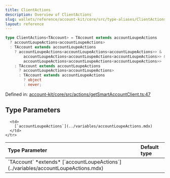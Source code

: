 ```yaml
---
title: ClientActions
description: Overview of ClientActions
slug: wallets/reference/account-kit/core/src/type-aliases/ClientActions
layout: reference
---
```


```ts
type ClientActions<TAccount> = TAccount extends accountLoupeActions
  ? accountLoupeActions<accountLoupeActions>
  : TAccount extends accountLoupeActions
    ? accountLoupeActions<accountLoupeActions<accountLoupeActions>> &
        accountLoupeActions<accountLoupeActions<accountLoupeActions>> &
        accountLoupeActions<accountLoupeActions<accountLoupeActions>>
    : TAccount extends accountLoupeActions
      ? accountLoupeActions<accountLoupeActions>
      : TAccount extends accountLoupeActions
        ? object
        : never;
```

Defined in: [account-kit/core/src/actions/getSmartAccountClient.ts:47](https://github.com/alchemyplatform/aa-sdk/blob/08da565ff1e1b5bcae4581d79993c4ed9e522c16/account-kit/core/src/actions/getSmartAccountClient.ts#L47)

## Type Parameters

<table>
  <thead>
    <tr>
      <th align="left">Type Parameter</th>
      <th align="left">Default type</th>
    </tr>
  </thead>

  <tbody>
    <tr>
      <td>
        `TAccount` *extends* [`accountLoupeActions`](../variables/accountLoupeActions.mdx)
      </td>

      <td>
        [`accountLoupeActions`](../variables/accountLoupeActions.mdx)
      </td>
    </tr>

  </tbody>
</table>
